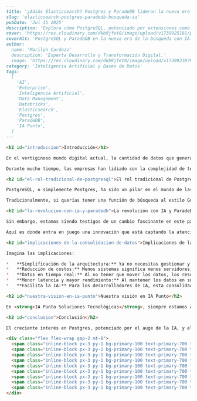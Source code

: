 ```markdown
---
title: '¿Adiós Elasticsearch? Postgres y ParadeDB lideran la nueva era de búsqueda con IA.'
slug: 'elasticsearch-postgres-paradedb-busqueda-ia'
pubDate: 'Jul 15 2025'
description: 'Explora cómo PostgreSQL, potenciado por extensiones como ParadeDB, está revolucionando la gestión de datos y la búsqueda con IA, simplificando arquitecturas y desafiando a soluciones dedicadas como Elasticsearch.'
cover: 'https://res.cloudinary.com/dkb9jfet8/image/upload/v1739925181/placeholder-image.png'
coverAlt: 'PostgreSQL y ParadeDB en la nueva era de la búsqueda con IA'
author:
  name: 'Marilyn Cardozo'
  description: 'Experta Desarrollo y Transformación Digital.'
  image: 'https://res.cloudinary.com/dkb9jfet8/image/upload/v1739923879/marilyn_s2mi4a.png'
category: 'Inteligencia Artificial y Bases de Datos'
tags:
  [
    'AI',
    'Enterprise',
    'Inteligencia Artificial',
    'Data Management',
    'Databricks',
    'Elasticsearch',
    'Postgres',
    'ParadeDB',
    'IA Punto',
  ]
---

<h2 id="introduccion">Introducción</h2>

En el vertiginoso mundo digital actual, la cantidad de datos que generamos y consumimos crece a un ritmo exponencial. Cada clic, cada compra, cada interacción deja una huella de datos que, si se gestiona y analiza correctamente, puede convertirse en oro puro para las empresas. Y ahora, con la explosión de la Inteligencia Artificial (IA), la necesidad de manejar estos datos de forma eficiente se ha vuelto más crítica que nunca.

Durante mucho tiempo, las empresas han lidiado con la complejidad de tener sus datos dispersos en múltiples sistemas. Imaginen tener un archivo para guardar documentos, otro para buscar información rápidamente y uno más para hacer análisis complejos. Así era, en esencia, la gestión de datos para muchas organizaciones. Por un lado, una base de datos relacional robusta como PostgreSQL, conocida por su fiabilidad y versatilidad, y por otro, sistemas especializados como Elasticsearch para búsquedas de texto completo y análisis rápidos.

<h2 id="el-rol-tradicional-de-postgresql">El rol tradicional de PostgreSQL</h2>

PostgreSQL, o simplemente Postgres, ha sido un pilar en el mundo de las bases de datos durante décadas. Es de código abierto, extremadamente potente, flexible y se ha ganado la confianza de desarrolladores y empresas por igual. Su capacidad para manejar una amplia variedad de tipos de datos y su gran ecosistema de extensiones lo convierten en una opción preferida para muchos proyectos. Pero, ¿qué pasa cuando necesitas realizar búsquedas de texto completas y análisis complejos sobre esos datos? Aquí es donde la cosa se ponía un poco más complicada.

Tradicionalmente, si querías tener una función de búsqueda al estilo Google dentro de tu aplicación, o si necesitabas analizar grandes volúmenes de datos en tiempo real para detectar tendencias, a menudo tenías que mover tus datos desde tu base de datos principal (como Postgres) a un sistema de búsqueda y análisis dedicado. Esto implicaba configurar y mantener dos sistemas diferentes, gestionar la sincronización de datos entre ellos y, por supuesto, asumir un coste adicional en recursos y tiempo. Era como tener que duplicar tu biblioteca de libros cada vez que querías buscar una palabra en particular, en lugar de poder buscarla directamente en el libro original.

<h2 id="la-revolucion-con-ia-y-paradedb">La revolución con IA y ParadeDB</h2>

Sin embargo, estamos siendo testigos de un cambio fascinante en este panorama, impulsado en gran parte por la imparable ola de la Inteligencia Artificial. La IA necesita acceso rápido y eficiente a grandes volúmenes de datos para aprender, procesar y generar respuestas. Las arquitecturas de datos complejas y dispersas pueden convertirse en un cuello de botella, ralentizando el desarrollo y la implementación de soluciones de IA.

Aquí es donde entra en juego una innovación que está captando la atención de la comunidad tecnológica: las extensiones de Postgres que permiten la búsqueda de texto completo y análisis directamente dentro de la base de datos. Una de las más destacadas es <strong>ParadeDB</strong>. ¿Qué hace ParadeDB? Ha construido una extensión para Postgres que facilita la búsqueda de texto completo y el análisis sobre los datos de Postgres sin la necesidad de transferir esos datos a otro lugar. ¡Esto es un verdadero cambio de juego!

<h2 id="implicaciones-de-la-consolidacion-de-datos">Implicaciones de la consolidación de datos</h2>

Imagina las implicaciones:

*   **Simplificación de la arquitectura:** Ya no necesitas gestionar y mantener dos sistemas separados. Todo lo que necesitas para tu base de datos transaccional, tu búsqueda de texto y tu análisis de datos puede residir en un solo lugar: Postgres.
*   **Reducción de costos:** Menos sistemas significa menos servidores, menos licencias (si aplica) y, lo que es crucial, menos tiempo y esfuerzo por parte de los equipos de ingenieros para la gestión y el mantenimiento.
*   **Datos en tiempo real:** Al no tener que mover los datos, los resultados de tus búsquedas y análisis son instantáneos y reflejan el estado más actual de tu información. Esto es vital para aplicaciones que requieren decisiones rápidas basadas en datos frescos, como sistemas de recomendación en tiempo real o análisis de fraude.
*   **Menor latencia y mayor rendimiento:** Al mantener los datos en su lugar, se eliminan los cuellos de botella asociados con la transferencia de datos entre diferentes sistemas. Esto se traduce en búsquedas más rápidas y análisis más ágiles.
*   **Facilita la IA:** Para los desarrolladores de IA, esta consolidación significa un acceso más directo y rápido a los datos. Las bases de datos que pueden manejar la ingesta de datos, el almacenamiento, la búsqueda vectorial (crucial para los sistemas de Recuperación Aumentada de Generación o RAG en IA) y el análisis en una sola plataforma, simplifican drásticamente el proceso de alimentar modelos de lenguaje grandes (LLMs) o entrenar modelos de aprendizaje automático.

<h2 id="nuestra-vision-en-ia-punto">Nuestra visión en IA Punto</h2>

En <strong>IA Punto Soluciones Tecnológicas</strong>, siempre estamos atentos a las innovaciones que simplifican y potencian la gestión de datos, especialmente en la era de la inteligencia artificial. Esta tendencia de consolidación de bases de datos como Postgres, con capacidades extendidas como las que ofrece ParadeDB, resuena profundamente con nuestra visión. Entendemos que para que las empresas puedan aprovechar al máximo el potencial de la IA, necesitan una infraestructura de datos sólida, eficiente y, sobre todo, sencilla de gestionar. Nos inspiramos en estas soluciones de vanguardia para diseñar e implementar arquitecturas que permitan a nuestros clientes innovar y crecer sin verse frenados por la complejidad de sus datos. Creemos que el futuro de la gestión de datos para la IA pasa por la integración y la eficiencia, y plataformas como Postgres, enriquecidas con estas extensiones, son un claro ejemplo de ello.

<h2 id="conclusion">Conclusión</h2>

El creciente interés en Postgres, potenciado por el auge de la IA, y el surgimiento de soluciones como ParadeDB que desafían las arquitecturas de datos tradicionales, marcan un hito importante. Estamos entrando en una era donde la base de datos que ya conoces y confías se vuelve aún más potente y versátil, capaz de satisfacer las demandas de las aplicaciones más modernas y las inteligencias artificiales más sofisticadas. Es un momento emocionante para la tecnología de datos, y en IA Punto estamos listos para acompañarte en este viaje.

<div class="flex flex-wrap gap-2 mt-8">
  <span class="inline-block px-3 py-1 bg-primary-100 text-primary-700 text-xs font-semibold rounded-full shadow-sm">AI</span>
  <span class="inline-block px-3 py-1 bg-primary-100 text-primary-700 text-xs font-semibold rounded-full shadow-sm">Enterprise</span>
  <span class="inline-block px-3 py-1 bg-primary-100 text-primary-700 text-xs font-semibold rounded-full shadow-sm">Inteligencia Artificial</span>
  <span class="inline-block px-3 py-1 bg-primary-100 text-primary-700 text-xs font-semibold rounded-full shadow-sm">Data Management</span>
  <span class="inline-block px-3 py-1 bg-primary-100 text-primary-700 text-xs font-semibold rounded-full shadow-sm">Databricks</span>
  <span class="inline-block px-3 py-1 bg-primary-100 text-primary-700 text-xs font-semibold rounded-full shadow-sm">Elasticsearch</span>
  <span class="inline-block px-3 py-1 bg-primary-100 text-primary-700 text-xs font-semibold rounded-full shadow-sm">Postgres</span>
  <span class="inline-block px-3 py-1 bg-primary-100 text-primary-700 text-xs font-semibold rounded-full shadow-sm">ParadeDB</span>
  <span class="inline-block px-3 py-1 bg-primary-100 text-primary-700 text-xs font-semibold rounded-full shadow-sm">IA Punto</span>
</div>
```